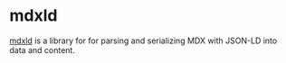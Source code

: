 # mdxld

[mdxld](https://npmjs.com/mdxld) is a library for for parsing and serializing MDX with JSON-LD into data and content.


